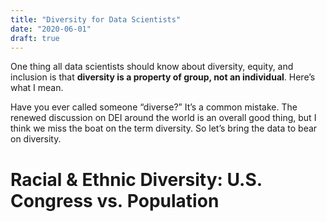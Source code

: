 ```yaml
---
title: "Diversity for Data Scientists"
date: "2020-06-01"
draft: true
---
```


One thing all data scientists should know about diversity, equity, and inclusion is that **diversity is a property of group, not an individual**.
Here's what I mean.

Have you ever called someone "diverse?" It's a common mistake.
The renewed discussion on DEI around the world is an overall good thing, but I think we miss the boat on the term diversity.
So let's bring the data to bear on diversity.

# Racial & Ethnic Diversity: U.S. Congress vs. Population

